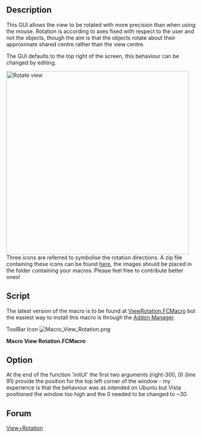 <languages/>

{{Macro
|Name=Macro View Rotation
|Icon=Macro_View_Rotation.png
|Description=This GUI allows the view to be rotated with more precision than when using the mouse.  Rotation is according to axes fixed with respect to the user and not the objects, though the aim is that the objects rotate about their approximate shared centre rather than the view centre.<br />
The GUI defaults to the top right of the screen, this behaviour can be changed by editing.<br />
<br />
[http://forum.freecadweb.org/download/file.php?id=453 Icons Package]
|Author=Joe Dowsett
|Version=1.0
|Date=2012-01-04
|FCVersion=All
|Download=[https://wiki.freecad.org/images/a/af/Macro_View_Rotation.png ToolBar Icon]
|SeeAlso=[[Macro_Rotate_View|Macro Rotate View]], [[Macro_FCCamera|Macro FCCamera]]
}}

==Description==

This GUI allows the view to be rotated with more precision than when using the mouse. Rotation is according to axes fixed with respect to the user and not the objects, though the aim is that the objects rotate about their approximate shared centre rather than the view centre.

The GUI defaults to the top right of the screen, this behaviour can be changed by editing.

{{Codeextralink|https://raw.githubusercontent.com/FreeCAD/FreeCAD-macros/master/PureGui/ViewRotation.FCMacro}}

[[File:Macro View Rotation 00.png|left|480px|Rotate view]]
{{clear}}
Three icons are referred to symbolise the rotation directions. A zip file containing these icons can be found [http://forum.freecadweb.org/download/file.php?id=453 here], the images should be placed in the folder containing your macros. Please feel free to contribute better ones!

==Script==

The latest version of the macro is to be found at [https://github.com/FreeCAD/FreeCAD-macros/blob/master/PureGui/ViewRotation.FCMacro ViewRotation.FCMacro] but the easiest way to install this macro is through the [[Std_AddonMgr|Addon Manager]].

ToolBar Icon [[Image:Macro_View_Rotation.png]]

'''Macro View Rotation.FCMacro'''
{{MacroCode|code=
# -*- coding: utf-8 -*-
#
# FreeCAD macro ViewRotation.
# This GUI allows the view to be rotated with more precision than when using
# the mouse. Rotation is according to axes fixed with respect to the user and
# not the objects, though the aim is that the objects rotate about their
# approximate shared centre rather than the view centre.
# The GUI defaults to the top right of the screen, this behaviour can be
# changed by editing.
# [http://forum.freecadweb.org/viewtopic.php?f=3&t=1784&hilit=View+Rotation#p12012 View+Rotation]

from __future__ import division

__Name__ = 'View Rotation'
__Comment__ = 'This GUI allows the view to be rotated precisely'
__Author__ = 'Joe Dowsett'
__Version__ = '1.0'
__License__ = 'CC-BY-3.0'
__Web__ = 'https://www.freecadweb.org/wiki/Macro_View_Rotation'
__Wiki__ = 'https://www.freecadweb.org/wiki/Macro_View_Rotation'
__Icon__ = ''
__Help__ = 'Rotation is according to axes fixed with respect to the user.'
__Status__ = ''
__Requires__ = ''
__Files__ = 'ViewRotationOut.png,ViewRotationRight.png,ViewRotationUp.png'

from math import pi
import os

from PySide import QtCore
from PySide import QtGui
from pivy import coin

import FreeCAD as app
import FreeCADGui as gui


def get_macro_dir():
    """Return the directory where macros are located"""
    default_macro_dir = os.path.join(app.ConfigGet('UserAppData'), 'Macro')
    return app.ParamGet('User parameter:BaseApp/Preferences/Macro').GetString('MacroPath', default_macro_dir)


def find_centre():
    doc = app.activeDocument()
    if doc is None:
        return app.Vector(0, 0, 0)

    xmax = 0
    xmin = 0
    ymax = 0
    ymin = 0
    zmax = 0
    zmin = 0
    for obj in doc.Objects:
        try:
            if obj.TypeId[:4] == 'Mesh':
                box = obj.Mesh.BoundBox
            elif obj.TypeId[:6] == 'Points':
                box = obj.Points.BoundBox
            elif obj.TypeId[:4] == 'Part':
                box = obj.Shape.BoundBox
            else:
                continue
        except AttributeError:
            continue
        xmax = max(xmax, box.XMax)
        xmin = min(xmin, box.XMin)
        ymax = max(ymax, box.YMax)
        ymin = min(ymin, box.YMin)
        zmax = max(zmax, box.ZMax)
        zmin = min(zmin, box.ZMin)

    return app.Vector((xmax + xmin) / 2, (ymax + ymin) / 2, (zmax + zmin) / 2)


class RotateGui(QtGui.QWidget):
    def __init__(self):
        super(RotateGui, self).__init__()
        self.init_ui()
        self.init_rotate()

    def init_ui(self):
        macro_dir = get_macro_dir()
        self.sliders = []
        self.line_edits = []

        vbox = QtGui.QVBoxLayout()

        icons = ('ViewRotationRight.png', 'ViewRotationUp.png', 'ViewRotationOut.png')
        for icon in icons:
            slider = QtGui.QSlider(QtCore.Qt.Horizontal, self)
            slider.setFocusPolicy(QtCore.Qt.NoFocus)
            slider.setSingleStep(5)
            slider.setPageStep(15)
            slider.setValue(0)
            slider.setMaximum(180)
            slider.setMinimum(-180)
            slider.valueChanged[int].connect(self.valueChange)
            self.sliders.append(slider)

            line_edit = QtGui.QLineEdit(self)
            line_edit.setText('0')
            line_edit.setAlignment(QtCore.Qt.AlignRight)
            line_edit.returnPressed.connect(self.valueEntered)
            self.line_edits.append(line_edit)

            label = QtGui.QLabel(self)
            label.setPixmap(QtGui.QPixmap(os.path.join(macro_dir, icon)))

            hbox = QtGui.QHBoxLayout()
            hbox.addWidget(label, 1, QtCore.Qt.AlignCenter)
            hbox.addWidget(slider, 4)
            hbox.addWidget(line_edit, 1)
            vbox.addLayout(hbox)

        reset_button = QtGui.QPushButton('Reset')
        reset_button.clicked.connect(self.reset)

        ok_button = QtGui.QPushButton('OK')
        ok_button.clicked.connect(self.close)

        cancel_button = QtGui.QPushButton('Cancel')
        cancel_button.clicked.connect(self.cancel)

        hbox = QtGui.QHBoxLayout()
        hbox.addWidget(reset_button, 1)
        hbox.addWidget(ok_button, 1)
        hbox.addWidget(cancel_button, 1)
        vbox.addStretch(1)
        vbox.addLayout(hbox)

        self.setLayout(vbox)

        desktop_widget = QtGui.QDesktopWidget()
        right = desktop_widget.availableGeometry().width()

        self.setGeometry(right - 300, 0, 300, 150)
        self.setWindowTitle('Rotate view')
        self.show()

    def init_rotate(self):
        self.internal = False
        self.current = 0

        self.cam = gui.activeDocument().ActiveView.getCameraNode()
        self.centre = coin.SbVec3f(find_centre())
        self.view = self.cam.orientation.getValue()
        self.pos = self.cam.position.getValue()

        # Store a copy of the original view to be restored in the case of user
        # selecting Reset or Cancel.
        self.original_view = coin.SbRotation(self.view.getValue())
        self.original_pos = coin.SbVec3f(self.pos.getValue())

        self.config_direction(0)


    def reset(self):
        # Reset the view to the original one.
        self.cam.orientation = self.original_view
        self.cam.position = self.original_pos
        self.internal = True
        for sld in self.sliders:
            sld.setValue(0)
        self.internal = False
        for tbox in self.line_edits:
            tbox.setText("0")
        self.config_direction(0)

    def cancel(self):
        self.reset()
        self.close()


    def config_direction(self, i):
        # Evaluate the vectors corresponding to the three directions for the
        # current view, and assign the i-th one to self.direction.
        self.view = self.cam.orientation.getValue()
        self.view = coin.SbRotation(self.view.getValue())
        self.pos = self.cam.position.getValue()
        self.pos = coin.SbVec3f(self.pos.getValue())

        up = coin.SbVec3f(0,1,0)
        self.up = self.view.multVec(up)
        out = coin.SbVec3f(0,0,1)
        self.out = self.view.multVec(out)
        u = self.up.getValue()
        o = self.out.getValue()
        r = (u[1]*o[2]-u[2]*o[1], u[2]*o[0]-u[0]*o[2], u[0]*o[1]-u[1]*o[0])
        self.right = coin.SbVec3f(r)

        self.direction = [self.right, self.up, self.out][i]

    def check(self, i):
        # Check if the direction of rotation has changed, if so then set
        # previous slider & textbox to zero, and setup the new direction.
        if i != self.current:
            self.internal = True
            self.sliders[self.current].setValue(0)
            self.line_edits[self.current].setText("0")
            self.internal = False
            self.current = i
            self.config_direction(i)

    def rotate(self, value):
        # Carry out the desired rotation about self.direction.
        val = value*pi/180.0
        rot = coin.SbRotation(self.direction, -val)
        nrot = self.view*rot
        prot = rot.multVec(self.pos - self.centre) + self.centre
        self.cam.orientation = nrot
        self.cam.position = prot

    def valueChange(self, value):
        # Respond to the change in value of a slider, update the corresponding
        # text box, check for a direction change then rotate
        # if the value was changed internally, ignore event.
        if self.internal:
            return

        sender = self.sender()
        for i in range(3):
            if sender == self.sliders[i]:
                break
        self.line_edits[i].setText(str(value))
        self.check(i)
        self.rotate(value)

    def valueEntered(self):
        # Respond to a value being entered in a text box, updating the
        # corresponding slider, check for direction change then rotate.
        sender = self.sender()
        for i in range(3):
            if sender == self.line_edits[i]:
                break
        value = int(self.line_edits[i].text())
        self.internal = True
        self.sliders[i].setValue(value)
        self.internal = False
        self.check(i)
        self.rotate(value)

if __name__ == '__main__':
    # We need to set a variable, otherwise, the dialog doesn't appear.
    rotate = RotateGui()

}}


==Option==

At the end of the function 'initUI' the first two arguments (right-300, 0) (line 91) provide the position for the top left corner of the window - my experience is that the behaviour was as intended on Ubuntu but Vista positioned the window too high and the 0 needed to be changed to ~30.

{{Code|code=
		self.setGeometry(right-300, 0, 300, 150)
}}

==Forum==

[http://forum.freecadweb.org/viewtopic.php?f=3&t=1784&hilit=View+Rotation#p12012 View+Rotation]